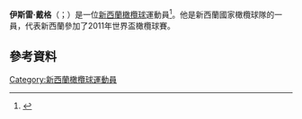 '''伊斯雷·戴格'''（{{lang-en|Israel Dagg}}；{{bd|1988年|6月6日}}）是一位[[新西蘭|新西蘭]][[橄欖球|橄欖球]]運動員<ref name=ab>{{Cite web |url=http://www.espnscrum.com/newzealand/rugby/player/117316.html |title=ESPN |accessdate=2015-11-23 |archive-date=2014-10-08 |archive-url=https://web.archive.org/web/20141008230527/http://www.espnscrum.com/newzealand/rugby/player/117316.html |dead-url=no }}</ref>。他是新西蘭國家橄欖球隊的一員，代表新西蘭參加了2011年世界盃橄欖球賽。
==參考資料==
{{Reflist}}
[[Category:新西蘭橄欖球運動員|Category:新西蘭橄欖球運動員]]
